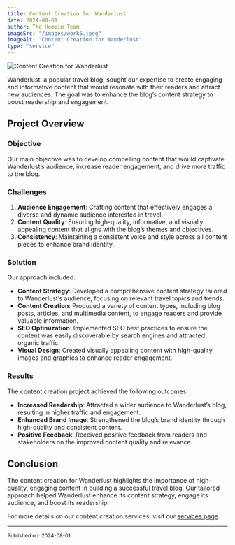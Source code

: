 ```yaml
---
title: Content Creation for Wanderlust
date: 2024-08-01
author: The Hompim Team
imageSrc: "/images/work6.jpeg"
imageAlt: "Content Creation for Wanderlust"
type: "service"
---
```


![Content Creation for Wanderlust](/images/work6.jpeg)

Wanderlust, a popular travel blog, sought our expertise to create engaging and informative content that would resonate with their readers and attract new audiences. The goal was to enhance the blog’s content strategy to boost readership and engagement.

## Project Overview

### **Objective**

Our main objective was to develop compelling content that would captivate Wanderlust’s audience, increase reader engagement, and drive more traffic to the blog.

### **Challenges**

1. **Audience Engagement**: Crafting content that effectively engages a diverse and dynamic audience interested in travel.
2. **Content Quality**: Ensuring high-quality, informative, and visually appealing content that aligns with the blog’s themes and objectives.
3. **Consistency**: Maintaining a consistent voice and style across all content pieces to enhance brand identity.

### **Solution**

Our approach included:

-   **Content Strategy**: Developed a comprehensive content strategy tailored to Wanderlust’s audience, focusing on relevant travel topics and trends.
-   **Content Creation**: Produced a variety of content types, including blog posts, articles, and multimedia content, to engage readers and provide valuable information.
-   **SEO Optimization**: Implemented SEO best practices to ensure the content was easily discoverable by search engines and attracted organic traffic.
-   **Visual Design**: Created visually appealing content with high-quality images and graphics to enhance reader engagement.

### **Results**

The content creation project achieved the following outcomes:

-   **Increased Readership**: Attracted a wider audience to Wanderlust’s blog, resulting in higher traffic and engagement.
-   **Enhanced Brand Image**: Strengthened the blog’s brand identity through high-quality and consistent content.
-   **Positive Feedback**: Received positive feedback from readers and stakeholders on the improved content quality and relevance.

## Conclusion

The content creation for Wanderlust highlights the importance of high-quality, engaging content in building a successful travel blog. Our tailored approach helped Wanderlust enhance its content strategy, engage its audience, and boost its readership.

For more details on our content creation services, visit our [services page](#).

---

<small>Published on: 2024-08-01</small>

